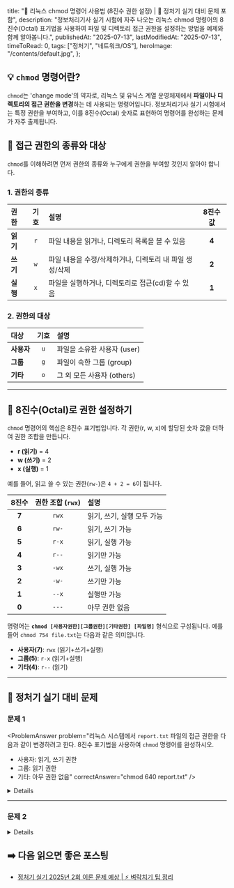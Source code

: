 
  title:
    "🐧 리눅스 chmod 명령어 사용법 (8진수 권한 설정) | 🚀 정처기 실기 대비 문제 포함",
  description:
    "정보처리기사 실기 시험에 자주 나오는 리눅스 chmod 명령어의 8진수(Octal) 표기법을 사용하여 파일 및 디렉토리 접근 권한을 설정하는 방법을 예제와 함께 알아봅니다.",
  publishedAt: "2025-07-13",
  lastModifiedAt: "2025-07-13",
  timeToRead: 0,
  tags: ["정처기", "네트워크/OS"],
  heroImage: "/contents/default.jpg",
};

## 💡 `chmod` 명령어란?

`chmod`는 'change mode'의 약자로, 리눅스 및 유닉스 계열 운영체제에서 **파일이나 디렉토리의 접근 권한을 변경**하는 데 사용되는 명령어입니다. 정보처리기사 실기 시험에서는 특정 권한을 부여하고, 이를 8진수(Octal) 숫자로 표현하여 명령어를 완성하는 문제가 자주 출제됩니다.

## 🔑 접근 권한의 종류와 대상

`chmod`를 이해하려면 먼저 권한의 종류와 누구에게 권한을 부여할 것인지 알아야 합니다.

### 1. 권한의 종류

| 권한     | 기호 | 설명                                                    | 8진수 값 |
| :------- | :--: | :------------------------------------------------------ | :------: |
| **읽기** | `r`  | 파일 내용을 읽거나, 디렉토리 목록을 볼 수 있음          |  **4**   |
| **쓰기** | `w`  | 파일 내용을 수정/삭제하거나, 디렉토리 내 파일 생성/삭제 |  **2**   |
| **실행** | `x`  | 파일을 실행하거나, 디렉토리로 접근(cd)할 수 있음        |  **1**   |

### 2. 권한의 대상

| 대상       | 기호 | 설명                        |
| :--------- | :--: | :-------------------------- |
| **사용자** | `u`  | 파일을 소유한 사용자 (user) |
| **그룹**   | `g`  | 파일이 속한 그룹 (group)    |
| **기타**   | `o`  | 그 외 모든 사용자 (others)  |

---

## 🔢 8진수(Octal)로 권한 설정하기

`chmod` 명령어의 핵심은 8진수 표기법입니다. 각 권한(r, w, x)에 할당된 숫자 값을 더하여 권한 조합을 만듭니다.

- **r (읽기)** = 4
- **w (쓰기)** = 2
- **x (실행)** = 1

예를 들어, 읽고 쓸 수 있는 권한(`rw-`)은 `4 + 2 = 6`이 됩니다.

| 8진수 | 권한 조합 (`rwx`) | 설명                       |
| :---: | :---------------: | :------------------------- |
| **7** |       `rwx`       | 읽기, 쓰기, 실행 모두 가능 |
| **6** |       `rw-`       | 읽기, 쓰기 가능            |
| **5** |       `r-x`       | 읽기, 실행 가능            |
| **4** |       `r--`       | 읽기만 가능                |
| **3** |       `-wx`       | 쓰기, 실행 가능            |
| **2** |       `-w-`       | 쓰기만 가능                |
| **1** |       `--x`       | 실행만 가능                |
| **0** |       `---`       | 아무 권한 없음             |

명령어는 **`chmod [사용자권한][그룹권한][기타권한] [파일명]`** 형식으로 구성됩니다. 예를 들어 `chmod 754 file.txt`는 다음과 같은 의미입니다.

- **사용자(7)**: `rwx` (읽기+쓰기+실행)
- **그룹(5)**: `r-x` (읽기+실행)
- **기타(4)**: `r--` (읽기)

---

## 📝 정처기 실기 대비 문제

### 문제 1

<ProblemAnswer
  problem="리눅스 시스템에서 `report.txt` 파일의 접근 권한을 다음과 같이 변경하려고 한다. 8진수 표기법을 사용하여 `chmod` 명령어를 완성하시오.

- 사용자: 읽기, 쓰기 권한
- 그룹: 읽기 권한
- 기타: 아무 권한 없음"
  correctAnswer="chmod 640 report.txt"
  />

<Details summary="문제 풀이">

각 대상의 권한을 8진수 숫자로 변환합니다.

1.  **사용자**: 읽기(4) + 쓰기(2) = **6**
2.  **그룹**: 읽기(4) = **4**
3.  **기타**: 아무 권한 없음 = **0**

세 숫자를 조합하면 `640`이 됩니다. 따라서 전체 명령어는 다음과 같습니다.

```bash
chmod 640 report.txt
```

</Details>

---

### 문제 2

<ProblemAnswer
  problem="`script.sh`라는 셸 스크립트 파일이 있다. 이 파일의 사용자는 모든 권한을 가져야 하고, 그룹 및 이 외는 읽고 실행할 수만 있도록 권한을 설정하는 `chmod` 명령어를 작성하시오."
  correctAnswer="chmod 755 script.sh"
/>

<Details summary="문제 풀이">

각 대상의 권한을 8진수 숫자로 변환합니다.

1.  **사용자**: 읽기(4) + 쓰기(2) + 실행(1) = **7**
2.  **그룹**: 읽기(4) + 실행(1) = **5**
3.  **기타**: 읽기(4) + 실행(1) = **5**

세 숫자를 조합하면 `755`가 됩니다. 따라서 전체 명령어는 다음과 같습니다.

```bash
chmod 755 script.sh
```

</Details>

## ➡️ 다음 읽으면 좋은 포스팅

- [정처기 실기 2025년 2회 이론 문제 예상 | ⚡️ 벼락치기 팁 정리](/ko/blog/korean-information-processing-engineer-practical-exam-strategy)
